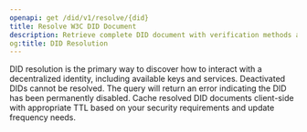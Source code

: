 ```yaml
---
openapi: get /did/v1/resolve/{did}
title: Resolve W3C DID Document
description: Retrieve complete DID document with verification methods and services
og:title: DID Resolution
---
```


<Info>
  DID resolution is the primary way to discover how to interact with
  a decentralized identity, including available keys and services.
</Info>

<Warning>
  Deactivated DIDs cannot be resolved. The query will return an error
  indicating the DID has been permanently disabled.
</Warning>

<Tip>
  Cache resolved DID documents client-side with appropriate TTL based
  on your security requirements and update frequency needs.
</Tip>
